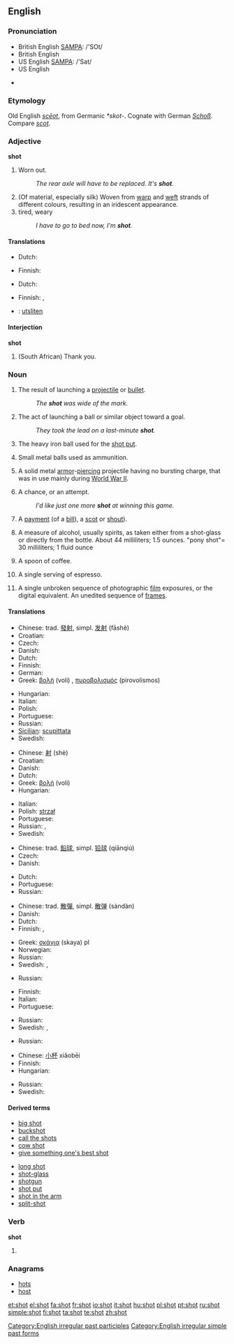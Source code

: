 ==English==

{{rank|shown|escape|Mr|926|shot|warm|sufficient|conduct}}

===Pronunciation===
* British English [[w:SAMPA|SAMPA]]: /'SOt/
* British English {{IPA|/'ʃɒt/}}
* US English [[w:SAMPA|SAMPA]]: /'Sat/
* US English {{IPA|/'ʃat/}}
* {{audio|en-us-shot.ogg|Audio (US)}}
*: {{rhymes|ɒt}}

===Etymology===
Old English ''[[sceot|scēot]]'', from Germanic ''*skot-''.  Cognate with German ''[[Schoß]]''.  Compare ''[[scot]]''.

===Adjective===
'''shot'''

# {{colloquial}} Worn out.
#: ''The rear axle will have to be replaced.  It's '''shot'''.''
# (Of material, especially silk) Woven from [[warp]] and [[weft]] strands of different colours, resulting in an iridescent appearance.
# tired, weary
#: ''I have to go to bed now, I'm '''shot'''.''

====Translations====
{{trans-top|Worn out}}
* Dutch: {{t|nl|versleten}}
{{trans-mid}}
* Finnish: {{t-|fi|kulunut}}
{{trans-bottom}}

{{trans-top|Woven from warp and weft strands of different colours, resulting in an iridescent appearance}}
{{trans-mid}}
{{trans-bottom}}

{{trans-top|tired, weary}}
* Dutch: {{t|nl|uitgeput}}
{{trans-mid}}
* Finnish: {{t-|fi|väsynyt}}, {{t-|fi|poikki}}
{{trans-bottom}}

{{checktrans-top}}
{{checktrans-mid}}
* {{ttbc|Swedish}}: [[utsliten]]
{{checktrans-bottom}}

====Interjection====
'''shot'''

# {{colloquial}} (South African) Thank you.

===Noun===
{{en-noun}}

# The result of launching a [[projectile]] or [[bullet]].
#: ''The '''shot''' was wide of the mark.''
# {{sports}} The act of launching a ball or similar object toward a goal.
#: ''They took the lead on a last-minute '''shot'''.''
# The heavy iron ball used for the [[shot put]].
# {{uncountable}} Small metal balls used as ammunition.
# {{military}} A solid metal [[armor]]-[[piercing]] projectile having no bursting charge, that was in use mainly during [[World War II]].
# A chance, or an attempt.
#: ''I'd like just one more '''shot''' at winning this game.''
# {{finance}} A [[payment]] (of a [[bill]]), a [[scot]] or [[shout]]).
# A measure of alcohol, usually spirits, as taken either from a shot-glass or directly from the bottle.  About 44 milliliters; 1.5 ounces.  "pony shot"= 30 milliliters; 1 fluid ounce
# {{rfv-sense}} {{context|prison}} A spoon of coffee.
# {{context|coffee}} A single serving of espresso.
# {{context|Filmology}} A single unbroken sequence of photographic [[film]] exposures, or the digital equivalent.  An unedited sequence of [[frame]]s.

====Translations====
{{trans-top|launching of a projectile}}
* Chinese: trad. [[發射]], simpl. [[发射]] (fāshè)
* Croatian: {{t-|hr|pucanj|m}}
* Czech: {{t-|cs|výstřel|m}}
* Danish: {{t+|da|skud}}
* Dutch: {{t+|nl|schot|n}}
* Finnish: {{t-|fi|laukaus}}
* German: {{t+|de|Schuss}}
* Greek: [[βολή]] (voli) {{f}}, [[πυροβολισμός]] (pirovolismos) {{m}}
{{trans-mid}}
* Hungarian: {{t+|hu|lövés}}
* Italian: {{t+|it|sparo|m}}
* Polish: {{t+|pl|strzał|m}}
* Portuguese: {{t+|pt|tiro|m}}
* Russian: {{t+|ru|выстрел|m|tr=výstr'el|sc=Cyrl}}
* [[Sicilian]]: [[scupittata]] {{f}}
* Swedish: {{t+|sv|skott|n}}
{{trans-bottom}}

{{trans-top|launching of a ball or similar object toward a goal}}
* Chinese: [[射]] (shè)
* Croatian: {{t-|hr|pucanj|m}}
* Danish: {{t+|da|skud}}
* Dutch: {{t+|nl|schot|n}}
* Greek: [[βολή]] (voli) {{f}}
* Hungarian: {{t+|hu|lövés}}
{{trans-mid}}
* Italian: {{t+|it|tiro|m}}
* Polish: [[strzał]] {{m}}
* Portuguese: {{t-|pt|chute|m}}
* Russian: {{t+|ru|бросок|m|tr=brosók|sc=Cyrl}}, {{t+|ru|удар|m|tr=udár|sc=Cyrl}}
* Swedish: {{t+|sv|skott|n}}
{{trans-bottom}}

{{trans-top|heavy iron ball used for the shot put}}
* Chinese: trad. [[鉛球]], simpl. [[铅球]] (qiānqiú)
* Czech: {{t+|cs|koule|f}}
* Danish: {{t-|da|kugle}}
{{trans-mid}}
* Dutch: {{t+|nl|kogel|m}}
* Portuguese: {{t+|pt|peso|m}}
* Russian: {{t+|ru|ядро|n|tr=jadró|sc=Cyrl}}
{{trans-bottom}}

{{trans-top|small metal balls used as ammunition}}
* Chinese: trad. [[散彈]], simpl. [[散弹]] (sàndàn)
* Danish: {{t+|da|hagl}}
* Dutch: {{t+|nl|hagel|m}}
* Finnish: {{t+|fi|kuula}}, {{t-|fi|ammus}}
{{trans-mid}}
* Greek: [[σκάγια]] (skaya) {{n}} pl
* Norwegian: {{t+|no|hagl|n}}
* Russian: {{t+|ru|дробь|f|tr=drob'|sc=Cyrl}}
* Swedish: {{t+|sv|hagel}}, {{t+|sv|skrot}}
{{trans-bottom}}

{{trans-top|solid metal armor-piercing projectile}}
* Russian: {{t+|ru|болванка|f|sc=Cyrl}}
{{trans-mid}}
{{trans-bottom}}

{{trans-top|a chance}}
* Finnish: {{t+|fi|mahdollisuus}}
* Italian: {{t+|it|opportunità|f}}
* Portuguese: {{t+|pt|chance|f}}
{{trans-mid}}
* Russian: {{t+|ru|попытка|f|tr=popýtka|sc=Cyrl}}
* Swedish: {{t-|sv|chansning|c}}, {{t+|sv|försök|n}}
{{trans-bottom}}

{{trans-top|payment (of a bill), scot or shout}}
* Russian: {{t+|ru|выплата|f|tr=výplata|sc=Cyrl}}
{{trans-mid}}
{{trans-bottom}}

{{trans-top|measure of alcohol}}
* Chinese: [[小杯]] xiǎobēi
* Finnish: {{t+|fi|paukku}}
* Hungarian: {{t-|hu|feles}}
{{trans-mid}}
* Russian: {{t+|ru|порция|f|tr=pórcija|sc=Cyrl}}
* Swedish: {{t-|sv|shot|c}}
{{trans-bottom}}

====Derived terms====
{{top2}}
* [[big shot]]
* [[buckshot]]
* [[call the shots]]
* [[cow shot]]
* [[give something one's best shot]]
{{mid2}}
* [[long shot]]
* [[shot-glass]]
* [[shotgun]]
* [[shot put]]
* [[shot in the arm]]
* [[split-shot]]
{{bottom2}}

===Verb===
'''shot'''

# {{past of|shoot}}

===Anagrams===
* [[hots]]
* [[host]]

[[Category:English irregular past participles]]
[[Category:English irregular simple past forms]]

[[et:shot]]
[[el:shot]]
[[fa:shot]]
[[fr:shot]]
[[io:shot]]
[[it:shot]]
[[hu:shot]]
[[pl:shot]]
[[pt:shot]]
[[ru:shot]]
[[simple:shot]]
[[fi:shot]]
[[ta:shot]]
[[te:shot]]
[[zh:shot]]